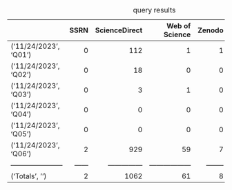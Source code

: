 
|                       | SSRN | ScienceDirect |   Web of Science | Zenodo | arXiv | dblp | Totals |
|:----------------------|-----:|--------------:|-----------------:|-------:|------:|-----:|-------:|
| ('11/24/2023', 'Q01') |    0 |           112 |                1 |      1 |     1 |    4 |    119 |
| ('11/24/2023', 'Q02') |    0 |            18 |                0 |      0 |     0 |    0 |     18 |
| ('11/24/2023', 'Q03') |    0 |             3 |                1 |      0 |     0 |    2 |      6 |
| ('11/24/2023', 'Q04') |    0 |             0 |                0 |      0 |     0 |    0 |      0 |
| ('11/24/2023', 'Q05') |    0 |             0 |                0 |      0 |     0 |    1 |      1 |
| ('11/24/2023', 'Q06') |    2 |           929 |               59 |      7 |     4 |   43 |   1044 |
|-----------------------|------|---------------|------------------|--------|-------|------|--------|
| ('Totals', '')        |    2 |          1062 |               61 |      8 |     5 |   50 |   1188 |
: query results